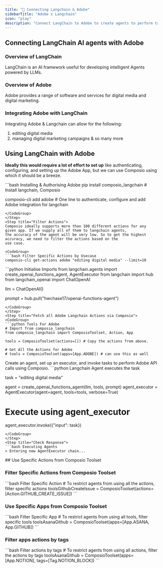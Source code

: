 ```yaml
---
title: "🚀 Connecting Langchain & Adobe"
sidebarTitle: "Adobe x Langchain"
icon: "play"
description: "Connect LangChain to Adobe to create agents to perform tasks using natural language"
---
```


## Connecting LangChain AI agents with Adobe

### Overview of LangChain

LangChain is an AI framework useful for developing intelligent Agents powered by LLMs.

### Overview of Adobe

Adobe provides a range of software and services for digital media and digital marketing.

### Integrating Adobe with LangChain

Integrating Adobe & Langchain can allow for the following:

1. editing digital media
2. managing digital marketing campaigns
& so many more

## Using LangChain with Adobe

<Steps>
<Step title="Setting Up the Environment">

**Ideally this would require a lot of effort to set up** like authenticating, configuring, and setting up the Adobe App, but we can use Composio using which it should be a breeze.

<CodeGroup>
```bash Installing & Authorising Adobe
pip install composio_langchain # Install langchain, Composio 

composio-cli add adobe # One line to authenticate, configure and add Adobe integration for langchain
```
</CodeGroup>
</Step>
<Step title="Filter Actions">
Composio ideally supports more than 100 different actions for any given app. If we supply all of them to langchain agents, 
the accuracy of the agent will be very low. So to get the highest accuracy, we need to filter the actions based on the 
use case.

<CodeGroup>
```bash Filter Specific Actions by Usecase
composio-cli get-actions adobe "editing digital media" --limit=10
```
</CodeGroup>

</Step>
<Step title="Import Base Packages">

<CodeGroup>
```python Initialise Imports
from langchain.agents import create_openai_functions_agent, AgentExecutor
from langchain import hub
from langchain_openai import ChatOpenAI


llm = ChatOpenAI()

prompt = hub.pull("hwchase17/openai-functions-agent")
```
</CodeGroup>
</Step>
<Step title="Fetch all Adobe Langchain Actions via Composio">
<CodeGroup>
```python Tools For Adobe
# Import from composio_langchain
from composio_langchain import ComposioToolset, Action, App

tools = ComposioToolset(actions=[]) # Copy the actions from above. 

# Get All the Actions for Adobe
# tools = ComposioToolset(apps=[App.ADOBE]) # can use this as well
```
</CodeGroup>
</Step>
<Step title="Execute the Agent">
Create an agent, set up an executor, and invoke tasks to perform Adobe API calls using Composio. 
<CodeGroup>
```python Langchain Agent executes the task

task = "editing digital media"

agent = create_openai_functions_agent(llm, tools, prompt)
agent_executor = AgentExecutor(agent=agent, tools=tools, verbose=True)

# Execute using agent_executor
agent_executor.invoke({"input": task})
```
</CodeGroup>
</Step>
<Step title="Check Response">
```bash Executing Agents
> Entering new AgentExecutor chain...
```
</Step>
</Steps>
## Use Specific Actions from Composio Toolset

### Filter Specific Actions from Composio Toolset

<CodeGroup>
```bash Filter Specific Action
# To restrict agents from using all the actions, filter specific actions
toolsGithubCreateIssue = ComposioToolset(actions=[Action.GITHUB_CREATE_ISSUE])
```
</CodeGroup>

### Use Specific Apps from Composio Toolset
<CodeGroup>
```bash Filter Specific App
# To restrict agents from using all tools, filter specific tools
toolsAsanaGithub = ComposioToolset(apps=[App.ASANA, App.GITHUB])
```
</CodeGroup>

### Filter apps actions by tags 
<CodeGroup>
```bash Filter actions by tags
# To restrict agents from using all actions, filter the actions by tags
toolsAsanaGithub = ComposioToolset(apps=[App.NOTION], tags=[Tag.NOTION_BLOCK])
```
</CodeGroup>

